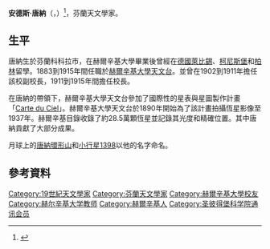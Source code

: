 {{Infobox scientist
|name              = 安德斯·唐納<br/>{{lang|sv|Anders Donner}}
|image             = Anders ja Elin Donner.jpg
|image_size        = 250px
|caption           = 安德斯·唐納和其妻
|birth_date        = {{birth date|1854|11|4}}
|birth_place       = {{flagicon|Russia}}[[俄羅斯帝國|俄羅斯帝國]][[芬蘭大公國|芬蘭大公國]][[科科拉|科科拉]]<br/>（今屬{{FIN}}[[中博滕區|中博滕區]]）
|death_date        = {{death date and age|1938|4|15|1854|11|4}}
|death_place       = {{FIN}}[[赫爾辛基|赫爾辛基]]
|citizenship       = 
|nationality       = {{FIN}}
|ethnicity         = 
|field             = 天文學家
|work_institutions = [[赫爾辛基大學|赫爾辛基大學]]
|alma_mater        = 赫爾辛基大學
|doctoral_advisor  = 
|doctoral_students = 
|known_for         = 
|author_abbrev_bot = 
|author_abbrev_zoo = 
|influences        = 
|influenced        = 
|prizes            = 
|religion          = 
}}
'''安德斯·唐納'''（{{lang-sv|Anders Donner}}，{{bd|1854年|11月5日|1938年|4月15日|}}）<ref>{{cite book |title=The Biographical Encyclopedia of Astronomers |last=Hockey |first=Thomas |year=2009 |publisher=Springer Publishing |isbn=978-0-387-31022-0 |accessdate=August 22, 2012 |url=http://www.springerreference.com/docs/html/chapterdbid/58377.html}}</ref>，芬蘭天文學家。

==生平==
唐納生於芬蘭科科拉市，在赫爾辛基大學畢業後曾經在[[德國|德國]][[萊比錫|萊比錫]]、[[柯尼斯堡|柯尼斯堡]]和[[柏林|柏林]]留學。1883到1915年間任職於[[赫爾辛基大學|赫爾辛基大學]][[赫爾辛基大學天文台|天文台]]。並曾在1902到1911年擔任該校副校長，1911到1915年間擔任校長。

在唐納的帶領下，赫爾辛基大學天文台參加了國際性的星表與星圖製作計畫「[[Carte_du_Ciel|Carte du Ciel]]」。赫爾辛基大學天文台於1890年開始為了該計畫拍攝恆星影像至1937年。赫爾辛基目錄收錄了約28.5萬顆恆星並記錄其光度和精確位置。其中唐納貢獻了大部分成果。

月球上的[[唐納環形山|唐納環形山]]和[[小行星1398|小行星1398]]以他的名字命名。

==參考資料==
{{reflist}}

{{Authority control}}
{{DEFAULTSORT:Donner, Anders}}
[[Category:19世紀天文學家|Category:19世紀天文學家]]
[[Category:芬蘭天文學家|Category:芬蘭天文學家]]
[[Category:赫爾辛基大學校友|Category:赫爾辛基大學校友]]
[[Category:赫尔辛基大学教师|Category:赫尔辛基大学教师]]
[[Category:赫爾辛基人|Category:赫爾辛基人]]
[[Category:圣彼得堡科学院通讯会员|Category:圣彼得堡科学院通讯会员]]

{{Euro-astronomer-stub}}